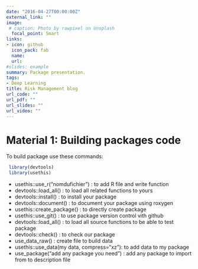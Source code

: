 ```yaml
---
date: "2016-04-27T00:00:00Z"
external_link: ""
image:
 # caption: Photo by rawpixel on Unsplash
  focal_point: Smart
links:
- icon: github
  icon_pack: fab
  name: 
  url: 
#slides: example
summary: Package presentation.
tags:
- Deep Learning
title: Risk Management blog 
url_code: ""
url_pdf: ""
url_slides: ""
url_video: ""
---
```

# Material 1: Building packages code

To build package use these commands:
```r
 library(devtools)
 library(usethis) 
```
- usethis::use_r("nomdufichier") : to add R file and write function
- devtools::load_all()  : to load all related functions to yours
- devtools::install() : to install your package
- devtools::document()   : to document your package using roxygen
- usethis::create_package() : to directly create package
- usethis::use_git() : to use package version control vith github 
- devtools::load_all() :  to load all source functions to be able to test package
- devtools::check()	: to check our package
- use_data_raw() 	: create file to build data
- usethis::use_data(my data, compress="xz"):  to add data to my package
- use_package("add any package you need") : add any package to import from to description file







